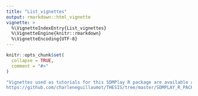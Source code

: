 ```yaml
---
title: "List_vignettes"
output: rmarkdown::html_vignette
vignette: >
  %\VignetteIndexEntry{List_vignettes}
  %\VignetteEngine{knitr::rmarkdown}
  %\VignetteEncoding{UTF-8}
---
```


```r
knitr::opts_chunk$set(
  collapse = TRUE,
  comment = "#>"
)
```

```r
"Vignettes used as tutorials for this SDMPlay R package are available at: 
https://github.com/charleneguillaumot/THESIS/tree/master/SDMPLAY_R_PACKAGE."
```
